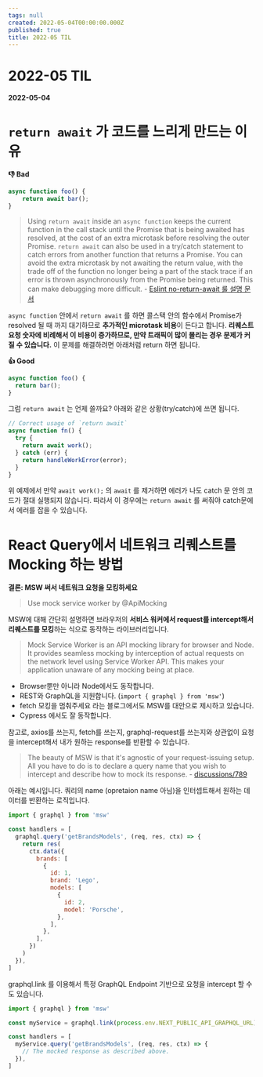 ```yaml
---
tags: null
created: 2022-05-04T00:00:00.000Z
published: true
title: 2022-05 TIL
---
```



# 2022-05 TIL

<ArticleInfo />

**2022-05-04**
# `return await` 가 코드를 느리게 만드는 이유

**👎 Bad**
```js
async function foo() {
    return await bar();
}
```
> Using `return await` inside an `async function` keeps the current function in the call stack until the Promise that is being awaited has resolved, at the cost of an extra microtask before resolving the outer Promise. `return await` can also be used in a try/catch statement to catch errors from another function that returns a Promise.
> You can avoid the extra microtask by not awaiting the return value, with the trade off of the function no longer being a part of the stack trace if an error is thrown asynchronously from the Promise being returned. This can make debugging more difficult. - [Eslint no-return-await 룰 설명 문서](https://eslint.org/docs/rules/no-return-await)

`async function` 안에서 `return await` 를 하면 콜스택 안의 함수에서 Promise가 resolved 될 때 까지 대기하므로 **추가적인 microtask 비용**이 든다고 합니다.
**리퀘스트 요청 숫자에 비례해서 이 비용이 증가하므로, 만약 트래픽이 많이 몰리는 경우 문제가 커질 수 있습니다.**
이 문제를 해결하려면 아래처럼 return 하면 됩니다.

**👍 Good**
```js
async function foo() {
  return bar();
}
```

그럼 `return await` 는 언제 쓸까요? 아래와 같은 상황(try/catch)에 쓰면 됩니다.

```js
// Correct usage of `return await`
async function fn() {
  try {
    return await work();
  } catch (err) {
    return handleWorkError(error);
  }
}
```
위 예제에서 만약 `await work();` 의 `await` 를 제거하면 에러가 나도 catch 문 안의 코드가 절대 실행되지 않습니다.
따라서 이 경우에는 `return await` 를 써줘야 catch문에서 에러를 잡을 수 있습니다.

# React Query에서 네트워크 리퀘스트를 Mocking 하는 방법
**결론: MSW 써서 네트워크 요청을 모킹하세요**

> Use mock service worker by @ApiMocking

MSW에 대해 간단히 설명하면 브라우저의 **서비스 워커에서 request를 intercept해서 리퀘스트를 모킹**하는 식으로 동작하는 라이브러리입니다.

> Mock Service Worker is an API mocking library for browser and Node. It provides seamless mocking by interception of actual requests on the network level using Service Worker API. This makes your application unaware of any mocking being at place.

- Browser뿐만 아니라 Node에서도 동작합니다.
- REST와 GraphQL을 지원합니다. (`import { graphql } from 'msw'`)
- fetch 모킹을 멈춰주세요 라는 블로그에서도 MSW를 대안으로 제시하고 있습니다.
- Cypress 에서도 잘 동작합니다.

참고로, axios를 쓰는지, fetch를 쓰는지, graphql-request를 쓰는지와 상관없이 요청을 intercept해서 내가 원하는 response를 반환할 수 있습니다.

> The beauty of MSW is that it's agnostic of your request-issuing setup. All you have to do is to declare a query name that you wish to intercept and describe how to mock its response. - [discussions/789](https://github.com/mswjs/msw/discussions/879#discussioncomment-1224337)

아래는 예시입니다. 쿼리의 name (opretaion name 아님)을 인터셉트해서 원하는 데이터를 반환하는 로직입니다.
```js
import { graphql } from 'msw'

const handlers = [
  graphql.query('getBrandsModels', (req, res, ctx) => {
    return res(
      ctx.data({
        brands: [
          {
            id: 1,
            brand: 'Lego',
            models: [
              {
                id: 2,
                model: 'Porsche',
              },
            ],
          },
        ],
      })
    )
  }),
]
```

graphql.link 를 이용해서 특정 GraphQL Endpoint 기반으로 요청을 intercept 할 수도 있습니다.
```js
import { graphql } from 'msw'

const myService = graphql.link(process.env.NEXT_PUBLIC_API_GRAPHQL_URL)

const handlers = [
  myService.query('getBrandsModels', (req, res, ctx) => {
    // The mocked response as described above.
  }),
]
```